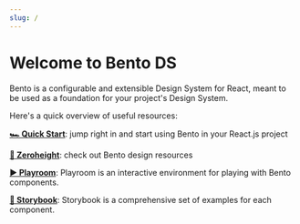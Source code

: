 ```yaml
---
slug: /
---
```


# Welcome to Bento DS

Bento is a configurable and extensible Design System for React, meant to be used as a foundation for your project's Design System.

Here's a quick overview of useful resources:

[**🏎 Quick Start**](Getting%20Started/quick-start): jump right in and start using Bento in your React.js project

[**🎨 Zeroheight**](https://zeroheight.com/1424b583b/p/68a0e5-design-setup): check out Bento design resources

[**▶️ Playroom**](https://playroom.bento.buildo.io/): Playroom is an interactive environment for playing with Bento components.

[**📕 Storybook**](https://storybook.bento-ds.com): Storybook is a comprehensive set of examples for each component.
